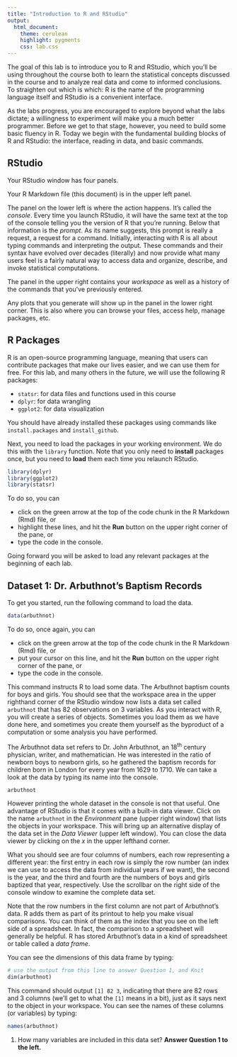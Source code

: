 ```yaml
---
title: "Introduction to R and RStudio"
output:
  html_document: 
    theme: cerulean 
    highlight: pygments
    css: lab.css
---
```


The goal of this lab is to introduce you to R and RStudio, which you'll be using throughout the course both to learn the statistical concepts discussed in the  course and to analyze real data and come to informed conclusions. To straighten  out which is which: R is the name of the programming language itself and RStudio is a convenient interface.

As the labs progress, you are encouraged to explore beyond what the labs dictate; a willingness to experiment will make you a much better programmer. Before we get to that stage, however, you need to build some basic fluency in R. Today we begin with the fundamental building blocks of R and RStudio: the interface, reading in data, and basic commands.

## RStudio

Your RStudio window has four panels.

Your R Markdown file (this document) is in the upper left panel.

The panel on the lower left is where the action happens. It's called the *console*. Every time you launch RStudio, it will have the same text at the top of the console telling you the version of R that you're running. Below that information is the *prompt*. As its name suggests, this prompt is really a request, a  request for a command. Initially, interacting with R is all about typing commands and interpreting the output. These commands and their syntax have evolved over decades (literally) and now provide what many users feel is a fairly natural way to access data and organize, describe, and invoke statistical computations.

The panel in the upper right contains your *workspace* as well as a history of the commands that you've previously entered. 

Any plots that you generate will show up in the panel in the lower right corner. This is also where you can browse your files, access help, manage packages, etc.


## R Packages

R is an open-source programming language, meaning that users can contribute packages that make our lives easier, and we can use them for free. For this lab, and many others in the future, we will use the following R packages:

- `statsr`: for data files and functions used in this course
- `dplyr`: for data wrangling
- `ggplot2`: for data visualization

You should have already installed these packages using commands like  `install.packages` and `install_github`.

Next, you need to load the packages in your working environment. We do this with the `library` function. Note that you only need to **install** packages once, but you need to 
**load** them each time you relaunch RStudio.
```r
library(dplyr)
library(ggplot2)
library(statsr)

```

To do so, you can 

- click on the green arrow at the top of the code chunk in the R Markdown (Rmd) file, or
- highlight these lines, and hit the **Run** button on the upper right corner of the pane, or
- type the code in the console.

Going forward you will be asked to load any relevant packages at the beginning of each lab.

## Dataset 1: Dr. Arbuthnot's Baptism Records

To get you started, run the following command to load the data.

```r
data(arbuthnot)
```

To do so, once again, you can 

- click on the green arrow at the top of the code chunk in the R Markdown (Rmd)  file, or
- put your cursor on this line, and hit the **Run** button on the upper right  corner of the pane, or
- type the code in the console.

This command instructs R to load some data. The Arbuthnot baptism counts for boys and girls. You should see that the workspace area in the upper righthand corner of the RStudio window now lists a data set called `arbuthnot` that has 82 observations on 3 variables. As you interact with R, you will create a series of objects. Sometimes you load them as we have done here, and sometimes you create them yourself  as the byproduct of a computation or some analysis you have performed.

The Arbuthnot data set refers to Dr. John Arbuthnot, an 18<sup>th</sup> century physician, writer, and mathematician. He was interested in the ratio of newborn boys to newborn girls, so he gathered the baptism records for children born in London for every year from 1629 to 1710. We can take a look at the data by  typing its name into the console.

```r
arbuthnot
```

However printing the whole dataset in the console is not that useful.  One advantage of RStudio is that it comes with a built-in data viewer. Click on the name `arbuthnot` in the *Environment* pane (upper right window) that lists the objects in your workspace. This will bring up an alternative display of the  data set in the *Data Viewer* (upper left window). You can close the data viewer by clicking on the *x* in the upper lefthand corner.

What you should see are four columns of numbers, each row representing a  different year: the first entry in each row is simply the row number (an index we can use to access the data from individual years if we want), the second is the year, and the third and fourth are the numbers of boys and girls baptized that year, respectively. Use the scrollbar on the right side of the console window to examine the complete data set.

Note that the row numbers in the first column are not part of Arbuthnot's data. R adds them as part of its printout to help you make visual comparisons. You can think of them as the index that you see on the left side of a spreadsheet. In fact, the comparison to a spreadsheet will generally be helpful. R has stored Arbuthnot's data in a kind of spreadsheet or table called a *data frame*.

You can see the dimensions of this data frame by typing:

```r
# use the output from this line to answer Question 1, and Knit
dim(arbuthnot)
```

This command should output `[1] 82 3`, indicating that there are 82 rows and 3 columns (we'll get to what the `[1]` means in a bit), just as it says next to the object in your workspace. You can see the names of these columns (or variables) by typing:

```r
names(arbuthnot)
```

1. How many variables are included in this data set? <strong>Answer Question 1 to the left.</strong>
